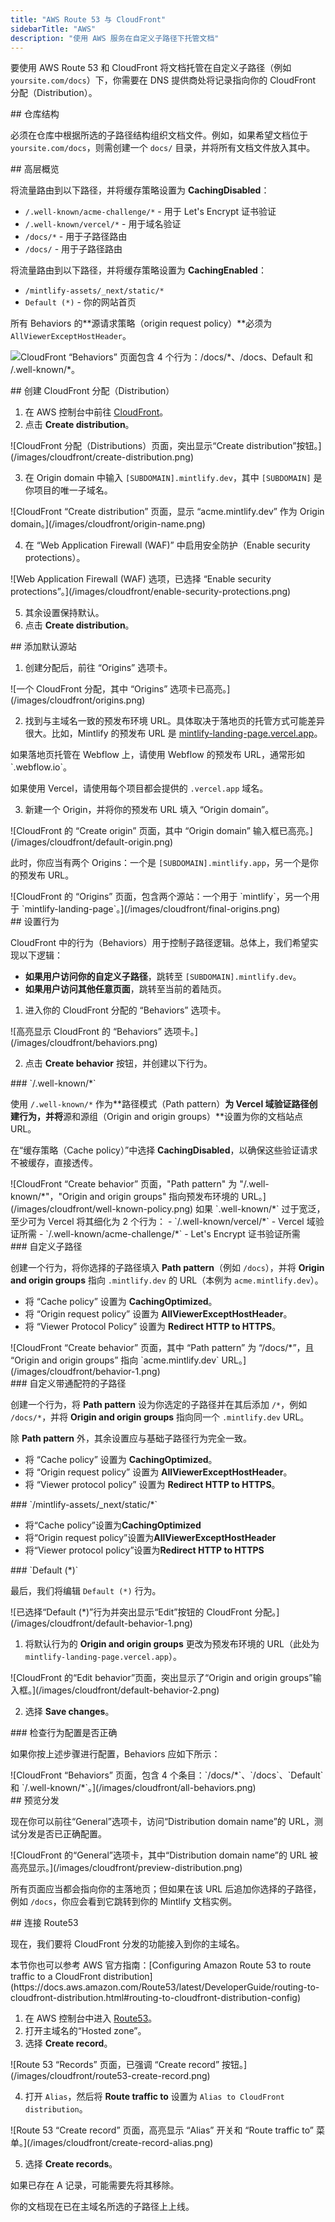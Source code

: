 ```yaml
---
title: "AWS Route 53 与 CloudFront"
sidebarTitle: "AWS"
description: "使用 AWS 服务在自定义子路径下托管文档"
---
```



要使用 AWS Route 53 和 CloudFront 将文档托管在自定义子路径（例如 `yoursite.com/docs`）下，你需要在 DNS 提供商处将记录指向你的 CloudFront 分配（Distribution）。


<div id="repository-structure">
  ## 仓库结构
</div>

必须在仓库中根据所选的子路径结构组织文档文件。例如，如果希望文档位于 `yoursite.com/docs`，则需创建一个 `docs/` 目录，并将所有文档文件放入其中。

<div id="high-level-overview">
  ## 高层概览
</div>

将流量路由到以下路径，并将缓存策略设置为 **CachingDisabled**：

- `/.well-known/acme-challenge/*` - 用于 Let's Encrypt 证书验证
- `/.well-known/vercel/*` - 用于域名验证
- `/docs/*` - 用于子路径路由
- `/docs/` - 用于子路径路由

将流量路由到以下路径，并将缓存策略设置为 **CachingEnabled**：

- `/mintlify-assets/_next/static/*`
- `Default (*)` - 你的网站首页

所有 Behaviors 的**源请求策略（origin request policy）**必须为 `AllViewerExceptHostHeader`。

![CloudFront “Behaviors” 页面包含 4 个行为：`/docs/*`、`/docs`、`Default` 和 `/.well-known/*`。](/images/cloudfront/all-behaviors.png)

<div id="create-cloudfront-distribution">
  ## 创建 CloudFront 分配（Distribution）
</div>

1. 在 AWS 控制台中前往 [CloudFront](https://aws.amazon.com/cloudfront)。
2. 点击 **Create distribution**。

<Frame>
    ![CloudFront 分配（Distributions）页面，突出显示“Create distribution”按钮。](/images/cloudfront/create-distribution.png)
  </Frame>

3. 在 Origin domain 中输入 `[SUBDOMAIN].mintlify.dev`，其中 `[SUBDOMAIN]` 是你项目的唯一子域名。

<Frame>
    ![CloudFront “Create distribution” 页面，显示 “acme.mintlify.dev” 作为 Origin domain。](/images/cloudfront/origin-name.png)
  </Frame>

4. 在 “Web Application Firewall (WAF)” 中启用安全防护（Enable security protections）。

<Frame>
    ![Web Application Firewall (WAF) 选项，已选择 “Enable security protections”。](/images/cloudfront/enable-security-protections.png)
  </Frame>

5. 其余设置保持默认。
6. 点击 **Create distribution**。

<div id="add-default-origin">
  ## 添加默认源站
</div>

1. 创建分配后，前往 “Origins” 选项卡。

<Frame>
    ![一个 CloudFront 分配，其中 “Origins” 选项卡已高亮。](/images/cloudfront/origins.png)
  </Frame>

2. 找到与主域名一致的预发布环境 URL。具体取决于落地页的托管方式可能差异很大。比如，Mintlify 的预发布 URL 是 [mintlify-landing-page.vercel.app](https://mintlify-landing-page.vercel.app)。

<Info>
  如果落地页托管在 Webflow 上，请使用 Webflow 的预发布 URL，通常形如 `.webflow.io`。

  如果使用 Vercel，请使用每个项目都会提供的 `.vercel.app` 域名。
</Info>

3. 新建一个 Origin，并将你的预发布 URL 填入 “Origin domain”。

<Frame>
    ![CloudFront 的 “Create origin” 页面，其中 “Origin domain” 输入框已高亮。](/images/cloudfront/default-origin.png)
  </Frame>

此时，你应当有两个 Origins：一个是 `[SUBDOMAIN].mintlify.app`，另一个是你的预发布 URL。

<Frame>
  ![CloudFront 的 “Origins” 页面，包含两个源站：一个用于 `mintlify`，另一个用于 `mintlify-landing-page`。](/images/cloudfront/final-origins.png)
</Frame>

<div id="set-behaviors">
  ## 设置行为
</div>

CloudFront 中的行为（Behaviors）用于控制子路径逻辑。总体上，我们希望实现以下逻辑：

- **如果用户访问你的自定义子路径**，跳转至 `[SUBDOMAIN].mintlify.dev`。
- **如果用户访问其他任意页面**，跳转至当前的着陆页。

1. 进入你的 CloudFront 分配的 “Behaviors” 选项卡。

<Frame>
	![高亮显示 CloudFront 的 “Behaviors” 选项卡。](/images/cloudfront/behaviors.png)
</Frame>

2. 点击 **Create behavior** 按钮，并创建以下行为。

<div id="well-known">
  ### `/.well-known/*`
</div>

使用 `/.well-known/*` 作为**路径模式（Path pattern）**为 Vercel 域验证路径创建行为，并将**源和源组（Origin and origin groups）**设置为你的文档站点 URL。

在“缓存策略（Cache policy）”中选择 **CachingDisabled**，以确保这些验证请求不被缓存，直接透传。

<Frame>
  ![CloudFront “Create behavior” 页面，"Path pattern" 为 "/.well-known/*"，"Origin and origin groups" 指向预发布环境的 URL。](/images/cloudfront/well-known-policy.png)
</Frame>

<Info>
如果 `.well-known/*` 过于宽泛，至少可为 Vercel 将其细化为 2 个行为：
  - `/.well-known/vercel/*` - Vercel 域验证所需
  - `/.well-known/acme-challenge/*` - Let's Encrypt 证书验证所需
</Info>

<div id="your-custom-subpath">
  ### 自定义子路径
</div>

创建一个行为，将你选择的子路径填入 **Path pattern**（例如 `/docs`），并将 **Origin and origin groups** 指向 `.mintlify.dev` 的 URL（本例为 `acme.mintlify.dev`）。

- 将 “Cache policy” 设置为 **CachingOptimized**。
- 将 “Origin request policy” 设置为 **AllViewerExceptHostHeader**。
- 将 “Viewer Protocol Policy” 设置为 **Redirect HTTP to HTTPS**。

<Frame>
  ![CloudFront “Create behavior” 页面，其中 “Path pattern” 为 “/docs/*”，且 “Origin and origin groups” 指向 `acme.mintlify.dev` URL。](/images/cloudfront/behavior-1.png)
</Frame>

<div id="your-custom-subpath-with-wildcard">
  ### 自定义带通配符的子路径
</div>

创建一个行为，将 **Path pattern** 设为你选定的子路径并在其后添加 `/*`，例如 `/docs/*`，并将 **Origin and origin groups** 指向同一个 `.mintlify.dev` URL。

除 **Path pattern** 外，其余设置应与基础子路径行为完全一致。

- 将 “Cache policy” 设置为 **CachingOptimized**。
- 将 “Origin request policy” 设置为 **AllViewerExceptHostHeader**。
- 将 “Viewer protocol policy” 设置为 **Redirect HTTP to HTTPS**。

<div id="mintlify-assets_nextstatic">
  ### `/mintlify-assets/_next/static/*`
</div>

- 将“Cache policy”设置为**CachingOptimized**
 - 将“Origin request policy”设置为**AllViewerExceptHostHeader**
 - 将“Viewer protocol policy”设置为**Redirect HTTP to HTTPS**

<div id="default">
  ### `Default (*)`
</div>

最后，我们将编辑 `Default (*)` 行为。

<Frame>
  ![已选择“Default (*)”行为并突出显示“Edit”按钮的 CloudFront 分配。](/images/cloudfront/default-behavior-1.png)
</Frame>

1. 将默认行为的 **Origin and origin groups** 更改为预发布环境的 URL（此处为 `mintlify-landing-page.vercel.app`）。

<Frame>
  ![CloudFront 的“Edit behavior”页面，突出显示了“Origin and origin groups”输入框。](/images/cloudfront/default-behavior-2.png)
</Frame>

2. 选择 **Save changes**。

<div id="check-behaviors-are-set-up-correctly">
  ### 检查行为配置是否正确
</div>

如果你按上述步骤进行配置，Behaviors 应如下所示：

<Frame>
  ![CloudFront “Behaviors” 页面，包含 4 个条目：`/docs/*`、`/docs`、`Default` 和 `/.well-known/*`。](/images/cloudfront/all-behaviors.png)
</Frame>

<div id="preview-distribution">
  ## 预览分发
</div>

现在你可以前往“General”选项卡，访问“Distribution domain name”的 URL，测试分发是否已正确配置。

<Frame>
  ![CloudFront 的“General”选项卡，其中“Distribution domain name”的 URL 被高亮显示。](/images/cloudfront/preview-distribution.png)
</Frame>

所有页面应当都会指向你的主落地页；但如果在该 URL 后追加你选择的子路径，例如 `/docs`，你应会看到它跳转到你的 Mintlify 文档实例。

<div id="connect-with-route53">
  ## 连接 Route53
</div>

现在，我们要将 CloudFront 分发的功能接入到你的主域名。

<Note>
  本节你也可以参考 AWS 官方指南：[Configuring
  Amazon Route 53 to route traffic to a CloudFront
  distribution](https://docs.aws.amazon.com/Route53/latest/DeveloperGuide/routing-to-cloudfront-distribution.html#routing-to-cloudfront-distribution-config)
</Note>

1. 在 AWS 控制台中进入 [Route53](https://aws.amazon.com/route53)。
2. 打开主域名的“Hosted zone”。
3. 选择 **Create record**。

<Frame>
  ![Route 53 “Records” 页面，已强调 “Create record” 按钮。](/images/cloudfront/route53-create-record.png)
</Frame>

4. 打开 `Alias`，然后将 **Route traffic to** 设置为 `Alias to CloudFront distribution`。

<Frame>
  ![Route 53 “Create record” 页面，高亮显示 “Alias” 开关和 “Route traffic to” 菜单。](/images/cloudfront/create-record-alias.png)
</Frame>

5. 选择 **Create records**。

<Note>
  如果已存在 A 记录，可能需要先将其移除。
</Note>

你的文档现在已在主域名所选的子路径上上线。

<Propagating />